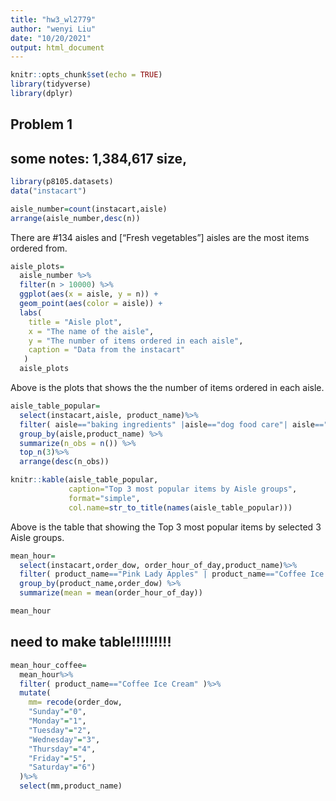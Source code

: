 ```yaml
---
title: "hw3_wl2779"
author: "wenyi Liu"
date: "10/20/2021"
output: html_document
---
```


```r
knitr::opts_chunk$set(echo = TRUE)
library(tidyverse)
library(dplyr)
```

## Problem 1
## some notes: 1,384,617  size, 

```r
library(p8105.datasets)
data("instacart")

aisle_number=count(instacart,aisle)
arrange(aisle_number,desc(n))
```
There are #134 aisles and ["Fresh vegetables"] aisles are the most items ordered from.


```r
aisle_plots=
  aisle_number %>% 
  filter(n > 10000) %>% 
  ggplot(aes(x = aisle, y = n)) + 
  geom_point(aes(color = aisle)) +
  labs(
    title = "Aisle plot",
    x = "The name of the aisle",
    y = "The number of items ordered in each aisle",
    caption = "Data from the instacart"
   )
  aisle_plots
```
Above is the plots that shows the the number of items ordered in each aisle.

```r
aisle_table_popular=
  select(instacart,aisle, product_name)%>%
  filter( aisle=="baking ingredients" |aisle=="dog food care"| aisle=="packaged vegetables fruits" ) %>%
  group_by(aisle,product_name) %>%
  summarize(n_obs = n()) %>%
  top_n(3)%>%
  arrange(desc(n_obs))
```

```r
knitr::kable(aisle_table_popular,
             caption="Top 3 most popular items by Aisle groups",
             format="simple",
             col.name=str_to_title(names(aisle_table_popular)))
```
Above is the table that showing the Top 3 most popular items by selected 3 Aisle groups.

```r
mean_hour=
  select(instacart,order_dow, order_hour_of_day,product_name)%>%
  filter( product_name=="Pink Lady Apples" | product_name=="Coffee Ice Cream") %>%
  group_by(product_name,order_dow) %>%
  summarize(mean = mean(order_hour_of_day)) 
```

```r
mean_hour
```

## need to make table!!!!!!!!!

```r
mean_hour_coffee=
  mean_hour%>%
  filter( product_name=="Coffee Ice Cream" )%>%
  mutate(
    mm= recode(order_dow, 
    "Sunday"="0",
    "Monday"="1",
    "Tuesday"="2",
    "Wednesday"="3",
    "Thursday"="4",
    "Friday"="5",
    "Saturday"="6")
  )%>%
  select(mm,product_name)
```







